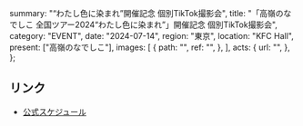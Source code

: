   summary: "“わたし色に染まれ”開催記念 個別TikTok撮影会",
  title: "「高嶺のなでしこ 全国ツアー2024“わたし色に染まれ”」開催記念 個別TikTok撮影会",
  category: "EVENT",
  date: "2024-07-14",
  region: "東京",
  location: "KFC Hall",
  present: ["高嶺のなでしこ"],
  images: [
    {
      path: "",
      ref: "",
    },
  ],
  acts: {
    url: "",
  },
};

## リンク

- [公式スケジュール](https://takanenonadeshiko.jp/?p=2204)
